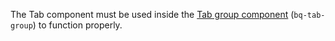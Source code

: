 
<Title>Tab</Title>

The Tab component must be used inside the [Tab group component](?path=/docs/components-tabs--overview) (`bq-tab-group`) to function properly.

<Title>Properties</Title>

<ArgTypes of="bq-tab" />

